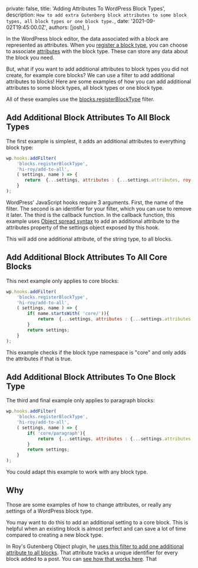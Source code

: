 
  private: false,
  title: 'Adding Attributes To WordPress Block Types',
  description: `How to add extra Gutenberg block attributes to some block types, all block types or one block type.`,
  date: '2021-09-02T19:45:00.0Z',
  authors: [josh],
}

In the WordPress block editor, the data associated with a block are represented as attributes. When you [register a block type](https://developer.wordpress.org/block-editor/reference-guides/block-api/block-registration/), you can choose to associate [attributes](https://developer.wordpress.org/block-editor/reference-guides/block-api/block-attributes/) with the block type. These can store any data about the block you need.

But, what if you want to add additional attributes to block types you did not create, for example core blocks? We can use a filter to add additional attributes to blocks! Here are some examples of how you can add additional attributes to some block types, all block types or one block type.

All of these examples use the [blocks.registerBlockType](https://developer.wordpress.org/block-editor/reference-guides/filters/block-filters/#blocks-registerblocktype) filter.

## Add Additional Block Attributes To All Block Types

The first example is simplest, it adds an additional attributes to everything block type:

```javascript
wp.hooks.addFilter(
    'blocks.registerBlockType',
    'hi-roy/add-to-all',
    ( settings, name ) => {
       return  {...settings, attributes : {...settings.attributes, roy: { type: 'string' } } };
    }
);
```

WordPress' JavaScript hooks require 3 arguments. First, the name of the filter. The second is an identifier for your filter, which you can use to remove it later. The third is the callback function. In the callback function, this example uses [Object spread syntax](https://developer.mozilla.org/en-US/docs/Web/JavaScript/Reference/Operators/Spread_syntax) to add an additional attribute to the attributes property of the settings object exposed by this hook.

This will add one additional attribute, of the string type, to all blocks.

## Add Additional Block Attributes To All Core Blocks

This next example only applies to core blocks:

```javascript
wp.hooks.addFilter(
    'blocks.registerBlockType',
    'hi-roy/add-to-all',
    ( settings, name ) => {
        if( name.startsWith( 'core/')){
            return  {...settings, attributes : {...settings.attributes, roy: { type: 'string' } } };
        }
        return settings;
    }
);
```

This example checks if the block type namespace is "core" and only adds the attributes if that is true.


## Add Additional Block Attributes To One Block Type


The third and final example only applies to paragraph blocks:

```javascript
wp.hooks.addFilter(
    'blocks.registerBlockType',
    'hi-roy/add-to-all',
    ( settings, name ) => {
        if( 'core/paragraph'){
            return  {...settings, attributes : {...settings.attributes, roy: { type: 'string' } } };
        }
        return settings;
    }
);
```

You could adapt this example to work with any block type.

## Why

Those are some examples of how to change attributes, or really any settings of a WordPress block type.

You may want to do this to add an additional setting to a core block. This is helpful when an existing block is almost perfect and can save a lot of time compared to creating a new block type.

In Roy's Gutenberg Object plugin, he [uses this filter to add one additional attribute to all blocks](https://github.com/royboy789/gutenberg-object-plugin/blob/master/assets/js/block-register/index.js). That attribute tracks a unique identifier for every block added to a post. You can [see how that works here](https://github.com/royboy789/gutenberg-object-plugin/blob/master/assets/js/block-save/block-save.js). That
